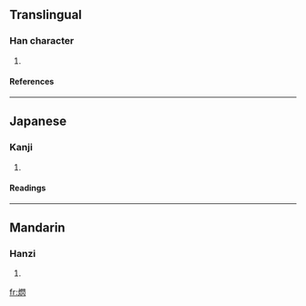 ==Translingual==
===Han character===
{{Han char|rn=86|rad=火|as=10|sn=14|four=|canj=火日弓人 (FANO)}}
# {{defn|Han|sort=火10}}
====References====
{{Han ref|kx=0679.140|dkj=19297|dj=1091.020|hdz=32225.090|uh=718C|ud=29068}}

----
==Japanese==
===Kanji===
{{ja-kanji|grade=|rs=火10}}
# {{defn|Japanese}} 
====Readings====
{{ja-readings|on=[[せん]] (sen)|kun=[[もえあがる]] (moeagaru)}}

----
==Mandarin==
===Hanzi===
{{cmn-hanzi|pin=[[shàn]] ([[shan4]])|wg=shan<sup>4</sup>}}
# {{defn|Mandarin}}

[[fr:熌]]